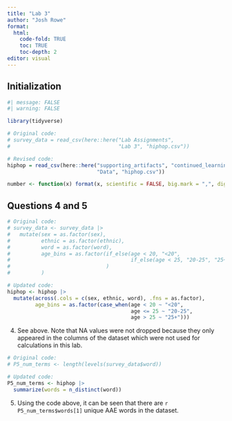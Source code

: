 ```yaml
---
title: "Lab 3"
author: "Josh Rowe"
format: 
  html:
    code-fold: TRUE
    toc: TRUE
    toc-depth: 2
editor: visual
---
```


## Initialization

```r
#| message: FALSE
#| warning: FALSE

library(tidyverse)

# Original code:
# survey_data = read_csv(here::here("Lab Assignments", 
#                                   "Lab 3", "hiphop.csv"))

# Revised code:
hiphop = read_csv(here::here("supporting_artifacts", "continued_learning",
                             "Data", "hiphop.csv"))

number <- function(x) format(x, scientific = FALSE, big.mark = ",", digits = 3)

```

## Questions 4 and 5

```r

# Original code:
# survey_data <- survey_data |> 
#   mutate(sex = as.factor(sex), 
#          ethnic = as.factor(ethnic),
#          word = as.factor(word),
#          age_bins = as.factor(if_else(age < 20, "<20", 
#                                       if_else(age < 25, "20-25", "25+"))
#                               )
#          )

# Updated code:
hiphop <- hiphop |> 
  mutate(across(.cols = c(sex, ethnic, word), .fns = as.factor),
         age_bins = as.factor(case_when(age < 20 ~ "<20",
                                        age <= 25 ~ "20-25",
                                        age > 25 ~ "25+")))

```

4.  See above. Note that NA values were not dropped because they only appeared in the columns of the dataset which were not used for calculations in this lab.

```r

# Original code:
# P5_num_terms <- length(levels(survey_data$word))

# Updated code:
P5_num_terms <- hiphop |> 
  summarize(words = n_distinct(word))

```

5.  Using the code above, it can be seen that there are `r P5_num_terms$words[1]` unique AAE words in the dataset.
